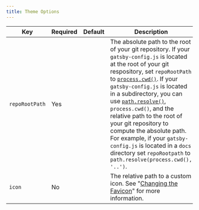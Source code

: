```yaml
---
title: Theme Options
---
```


| Key            | Required | Default | Description                                                                                                                                                                                                                                                                                                                                                                                                                                                                                                                                                                                                                                   |
| -------------- | -------- | ------- | --------------------------------------------------------------------------------------------------------------------------------------------------------------------------------------------------------------------------------------------------------------------------------------------------------------------------------------------------------------------------------------------------------------------------------------------------------------------------------------------------------------------------------------------------------------------------------------------------------------------------------------------- |
| `repoRootPath` | Yes      |         | The absolute path to the root of your git repository. If your `gatsby-config.js` is located at the root of your git respository, set `repoRootPath` to [`process.cwd()`](https://nodejs.org/api/process.html#process_process_cwd). If your `gatsby-config.js` is located in a subdirectory, you can use [`path.resolve()`](https://nodejs.org/docs/latest/api/path.html#path_path_resolve_paths), `process.cwd()`, and the relative path to the root of your git repository to compute the absolute path. For example, if your `gatsby-config.js` is located in a `docs` directory set `repoRootpath` to `path.resolve(process.cwd(), '..')`. |
| `icon`         | No       |         | The relative path to a custom icon. See "[Changing the Favicon](#)" for more information.                                                                                                                                                                                                                                                                                                                                                                                                                                                                                                                                                     |
